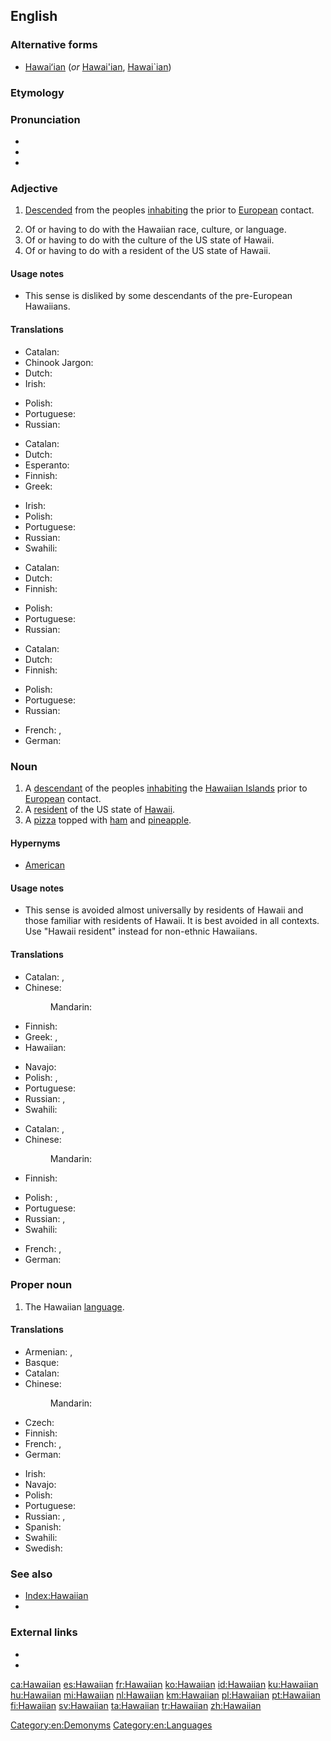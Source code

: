 ==English==

===Alternative forms===
* [[Hawaiʻian]] (''or'' [[Hawai'ian]], [[Hawai`ian]])

===Etymology===
{{suffix|Hawaii|an|lang=en}}

===Pronunciation===
* {{IPA|/hə.ˈwaɪ.ən/|lang=en}}
* {{IPA|/hə.ˈwaɪ.jən/|lang=en}}
* {{IPA|/hə.ˈwɑː.jən/|lang=en}}

===Adjective===
{{en-adj|-}}

# {{context|of a person|lang=en}} [[descend|Descended]] from the peoples [[inhabiting]] the {{w|Hawaiian Islands}} prior to [[European]] contact.
# Of or having to do with the Hawaiian race, culture, or language.
# Of or having to do with the culture of the US state of Hawaii.
# Of or having to do with a resident of the US state of Hawaii.

====Usage notes====
* {{sense|of a resident of Hawaii}} This sense is disliked by some descendants of the pre-European Hawaiians.

====Translations====
{{trans-top|descended from the peoples inhabiting the Hawaiian islands prior to European contact}}
* Catalan: {{t|ca|hawaià}}
* Chinook Jargon: {{t|chn|kanaka}}
* Dutch: {{t+|nl|Hawaïaans}}
* Irish: {{t|ga|Háváíoch}}
{{trans-mid}}
* Polish: {{t+|pl|hawajski|m}}
* Portuguese: {{t+|pt|havaiano}}
* Russian: {{t+|ru|гавайский|tr=gavájskij}}
{{trans-bottom}}

{{trans-top|of or having to do with the Hawaiian race, culture, or language}}
* Catalan: {{t|ca|hawaià}}
* Dutch: {{t+|nl|Hawaïaans}}
* Esperanto: {{t|eo|havaja}}
* Finnish: {{t+|fi|havaijilainen}}
* Greek: {{t+|el|χαβανέζικος|tr=chavanézikos|sc=Grek}}
{{trans-mid}}
* Irish: {{t|ga|Háváíoch}}
* Polish: {{t+|pl|hawajski|m}}
* Portuguese: {{t+|pt|havaiano}}
* Russian: {{t+|ru|гавайский|tr=gavájskij}}
* Swahili: {{t|sw|-a Kihawai}}
{{trans-bottom}}

{{trans-top|of or having to do with the culture of the US state of Hawaii}}
* Catalan: {{t|ca|hawaià}}
* Dutch: {{t+|nl|Hawaïaans}}
* Finnish: {{t+|fi|havaijilainen}}
{{trans-mid}}
* Polish: {{t+|pl|hawajski|m}}
* Portuguese: {{t+|pt|havaiano}}
* Russian: {{t+|ru|гавайский|tr=gavájskij}}
{{trans-bottom}}

{{trans-top|of or having to do with a resident of the US state of Hawaii}}
* Catalan: {{t|ca|hawaià}}
* Dutch: {{t+|nl|Hawaïaans}}
* Finnish: {{t+|fi|havaijilainen}}
{{trans-mid}}
* Polish: {{t+|pl|hawajski|m}}
* Portuguese: {{t+|pt|havaiano}}
* Russian: {{t+|ru|гавайский|tr=gavájskij}}
{{trans-bottom}}

{{checktrans-top}}
* French: {{t+check|fr|hawaïen|m}}, {{t+check|fr|hawaiien|m}}
* German: {{t-check|de|hawaiianisch}}
{{trans-bottom}}

===Noun===
{{en-noun}}

# A [[descendant]] of the peoples [[inhabiting]] the [[w:Hawaiian Islands|Hawaiian Islands]] prior to [[European]] contact.
# A [[resident]] of the US state of [[Hawaii]].
# A [[pizza]] topped with [[ham]] and [[pineapple]].

====Hypernyms====
*[[American]]

====Usage notes====
* {{sense|a resident of Hawaii}} This sense is avoided almost universally by residents of Hawaii and those familiar with residents of Hawaii. It is best avoided in all contexts. Use "Hawaii resident" instead for non-ethnic Hawaiians.

====Translations====
{{trans-top|a descendant of the peoples inhabiting the Hawaiian Islands prior to European contact}}
* Catalan: {{t|ca|hawaià|m}}, {{t|ca|hawaiana|f}}
* Chinese:
*: Mandarin: {{t+|cmn|夏威夷人|tr=Xiàwēiyí rén|sc=Hani}}
* Finnish: {{t+|fi|havaijilainen}}
* Greek: {{t|el|Χαβανέζος|m|tr=Chavanézos|sc=Grek}}, {{t|el|Χαβανέζα|f|tr=Chavanéza|sc=Grek}}
* Hawaiian: {{t|haw|Hawaiʻi}}
{{trans-mid}}
* Navajo: {{t|nv|Hawáai dineʼé}}
* Polish: {{t+|pl|Hawajczyk|m}}, {{t+|pl|Hawajka|f}}
* Portuguese: {{t+|pt|havaiano|m}}
* Russian: {{t+|ru|гаваец|m|tr=gavájec}}, {{t|ru|гавайка|f|tr=gavájka}}
* Swahili: {{t|sw|Mhawai}}
{{trans-bottom}}

{{trans-top|a resident of the US state of Hawaii}}
* Catalan: {{t|ca|hawaià|m}}, {{t|ca|hawaiana|f}}
* Chinese:
*: Mandarin: {{t+|cmn|夏威夷人|tr=Xiàwēiyí rén|sc=Hani}}
* Finnish: {{t+|fi|havaijilainen}}
{{trans-mid}}
* Polish: {{t+|pl|Hawajczyk|m}}, {{t+|pl|Hawajka|f}}
* Portuguese: {{t+|pt|havaiano|m}}
* Russian: {{t+|ru|гаваец|m|tr=gavájec}}, {{t|ru|гавайка|f|tr=gavájka}}
* Swahili: {{t|sw|Mhawai}}
{{trans-bottom}}

{{checktrans-top}}
* French: {{t+check|fr|Hawaïen|m}}, {{t+check|fr|Hawaiien|m}}
* German: {{t-check|de|Hawaiianer|m}}
{{trans-bottom}}

===Proper noun===
{{en-proper noun}}

# The Hawaiian [[language]].

====Translations====
{{trans-top|Hawaiian language}}
* Armenian: {{t|hy|հավայերեն|sc=Armn}}, {{t|hy|հավաի|sc=Armn}}
* Basque: {{t+|eu|hawaiera}}
* Catalan: {{t|ca|hawaià|m}}
* Chinese:
*: Mandarin: {{t-check|cmn|夏威夷语|tr=Xiàwēiyí yǔ|sc=Hani}}
* Czech: {{t+|cs|havajština|f}}
* Finnish: {{t+|fi|havaiji}}
* French: {{t+|fr|hawaïen|m}}, {{t+|fr|hawaiien|m}}
* German: {{t+|de|Hawaiianisch|n}}
{{trans-mid}}
* Irish: {{t|ga|Haváis}}
* Navajo: {{t|nv|Hawáai Dineʼé bizaad}}
* Polish: {{t+|pl|hawajski|m}}
* Portuguese: {{t+|pt|havaiano|m}}
* Russian: {{t|ru|гавайский язык|m|tr=gavájskij jazýk}}, {{t+|ru|гавайский|m|tr=gavájskij}}
* Spanish: {{t+|es|hawaiano|m}}
* Swahili: {{t|sw|Kihawai}}
* Swedish: {{t+|sv|hawaiiska}}
{{trans-bottom}}

===See also===
* [[Index:Hawaiian]]
* {{langcat|haw}}

===External links===
* {{pedialite}}
* {{ISO 639|link=ethnologue|3code= haw}}

[[Category:en:Demonyms]]
[[Category:en:Languages]]

[[ca:Hawaiian]]
[[es:Hawaiian]]
[[fr:Hawaiian]]
[[ko:Hawaiian]]
[[id:Hawaiian]]
[[ku:Hawaiian]]
[[hu:Hawaiian]]
[[mi:Hawaiian]]
[[nl:Hawaiian]]
[[km:Hawaiian]]
[[pl:Hawaiian]]
[[pt:Hawaiian]]
[[fi:Hawaiian]]
[[sv:Hawaiian]]
[[ta:Hawaiian]]
[[tr:Hawaiian]]
[[zh:Hawaiian]]